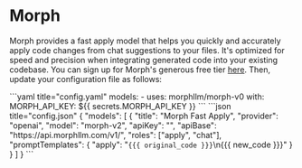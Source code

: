 
# Morph

Morph provides a fast apply model that helps you quickly and accurately apply code changes from chat suggestions to your files. It's optimized for speed and precision when integrating generated code into your existing codebase. You can sign up for Morph's generous free tier [here](https://morphllm.com/dashboard). Then, update your configuration file as follows:

<Tabs groupId="config-example">
   <TabItem value="yaml" label="YAML">
   ```yaml title="config.yaml"
   models:
     - uses: morphllm/morph-v0
       with:
         MORPH_API_KEY: ${{ secrets.MORPH_API_KEY }}
   ```
   </TabItem>
   <TabItem value="json" label="JSON">
   ```json title="config.json"
   {
     "models": [
       {
         "title": "Morph Fast Apply",
         "provider": "openai",
         "model": "morph-v2",
         "apiKey": "<YOUR_MORPH_API_KEY>",
         "apiBase": "https://api.morphllm.com/v1/",
         "roles": ["apply", "chat"],
         "promptTemplates": {
           "apply": "<code>{{{ original_code }}}</code>\n<update>{{{ new_code }}}</update>"
         }
       }
     ]
   }
   ```
   </TabItem>
</Tabs>
